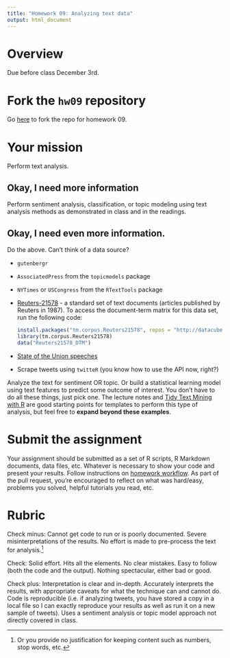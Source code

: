 ```yaml
---
title: "Homework 09: Analyzing text data"
output: html_document
---
```


# Overview

Due before class December 3rd.

# Fork the `hw09` repository

Go [here](https://github.com/uc-cfss/hw09) to fork the repo for homework 09.

# Your mission

Perform text analysis.

## Okay, I need more information

Perform sentiment analysis, classification, or topic modeling using text analysis methods as demonstrated in class and in the readings.

## Okay, I need even more information.

Do the above. Can't think of a data source?

* `gutenbergr`
* `AssociatedPress` from the `topicmodels` package
* `NYTimes` or `USCongress` from the `RTextTools` package
* [Reuters-21578](http://www.daviddlewis.com/resources/testcollections/reuters21578/) - a standard set of text documents (articles published by Reuters in 1987). To access the document-term matrix for this data set, run the following code:

    ```r
    install.packages("tm.corpus.Reuters21578", repos = "http://datacube.wu.ac.at")
    library(tm.corpus.Reuters21578)
    data("Reuters21578_DTM")
    ```
    
* [State of the Union speeches](http://www.presidency.ucsb.edu/sou.php)
* Scrape tweets using `twitteR` (you know how to use the API now, right?)

Analyze the text for sentiment OR topic. Or build a statistical learning model using text features to predict some outcome of interest. You don't have to do all these things, just pick one. The lecture notes and [Tidy Text Mining with R](http://tidytextmining.com/) are good starting points for templates to perform this type of analysis, but feel free to **expand beyond these examples**.

# Submit the assignment

Your assignment should be submitted as a set of R scripts, R Markdown documents, data files, etc. Whatever is necessary to show your code and present your results. Follow instructions on [homework workflow](hw00_homework_guidelines.html#homework_workflow). As part of the pull request, you're encouraged to reflect on what was hard/easy, problems you solved, helpful tutorials you read, etc.

# Rubric

Check minus: Cannot get code to run or is poorly documented. Severe misinterpretations of the results. No effort is made to pre-process the text for analysis.^[Or you provide no justification for keeping content such as numbers, stop words, etc.]

Check: Solid effort. Hits all the elements. No clear mistakes. Easy to follow (both the code and the output). Nothing spectacular, either bad or good.

Check plus: Interpretation is clear and in-depth. Accurately interprets the results, with appropriate caveats for what the technique can and cannot do. Code is reproducible (i.e. if analyzing tweets, you have stored a copy in a local file so I can exactly reproduce your results as well as run it on a new sample of tweets). Uses a sentiment analysis or topic model approach not directly covered in class.
